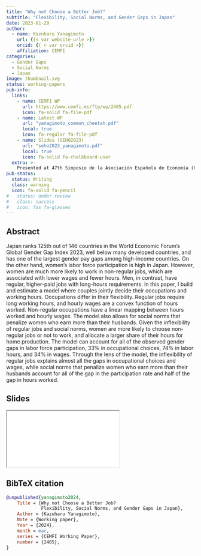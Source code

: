 ```yaml
---
title: "Why not Choose a Better Job?"
subtitle: "Flexibility, Social Norms, and Gender Gaps in Japan"
date: 2023-01-20
author:
  - name: Kazuharu Yanagimoto
    url: {{< var website-urle >}}
    orcid: {{ < var orcid >}}
    affiliation: CEMFI
categories:
  - Gender Gaps
  - Social Norms
  - Japan
image: thumbnail.svg
status: working-papers
pub-info:
  links:
    - name: CEMFI WP
      url: https://www.cemfi.es/ftp/wp/2405.pdf
      icon: fa-solid fa-file-pdf
    - name: Latest WP
      url: "yanagimoto_common_cheetah.pdf"
      local: true
      icon: fa-regular fa-file-pdf
    - name: Slides (SEHO2023)
      url: "seho2023_yanagimoto.pdf"
      local: true
      icon: fa-solid fa-chalkboard-user
  extra: >-
    Presented at 47th Simposio de la Asociación Española de Economía (Valencia, December 15-17, 2022) and Society of Economics of the Household (SEHO) meeting (Copenhagen, June 2023)
pub-status: 
  status: Writing
  class: warning
  icon: fa-solid fa-pencil
#   status: Under review
#   class: success
#   icon: fas fa-glasses
---
```



## Abstract

Japan ranks 125th out of 146 countries in the World Economic Forum’s Global Gender Gap Index 2023, well below many developed countries, and has one of the largest gender pay gaps among high-income countries. On the other hand, women’s labor force participation is high in Japan. However, women are much more likely to work in non-regular jobs, which are associated with lower wages and fewer hours. Men, in contrast, have regular, higher-paid jobs with long-hours requirements. In this paper, I build and estimate a model where couples jointly decide their occupations and working hours. Occupations differ in their flexibility. Regular jobs require long working hours, and hourly wages are a convex function of hours worked. Non-regular occupations have a linear mapping between hours worked and hourly wages. The model also allows for social norms that penalize women who earn more than their husbands. Given the inflexibility of regular jobs and social norms, women are more likely to choose non-regular jobs or not to work, and allocate a larger share of their hours for home production. The model can account for all of the observed gender gaps in labor force participation, 33% in occupational choices, 74% in labor hours, and 34% in wages. Through the lens of the model, the inflexibility of regular jobs explains almost all the gaps in occupational choices and wages, while social norms that penalize women who earn more than their husbands account for all of the gap in the participation rate and half of the gap in hours worked.


## Slides

```{=html}
<iframe class="slide-deck" src="seho2023_yanagimoto.html"></iframe>
```

## BibTeX citation

```bibtex
@unpublished{yanagimoto2024,
    Title = {Why not Choose a Better Job?
             Flexibility, Social Norms, and Gender Gaps in Japan},
    Author = {Kazuharu Yanagimoto},
    Note = {Working paper},
    Year = {2024},
    month = mar,
    series = {CEMFI Working Paper},
    number = {2405},
}
```
